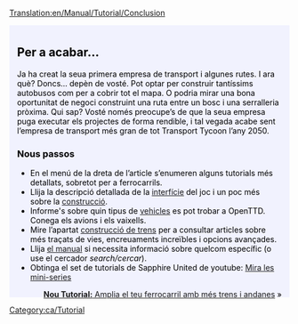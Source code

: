 [[Translation:en/Manual/Tutorial/Conclusion]]

{{en/Tabs|5|5
|ca/Manual/Tutorial/Tutorial|1. Començament<!--
-->|ca/Manual/Tutorial/Tutorial/Autobusos|2. Autobusos<!--
-->|ca/Manual/Tutorial/Tutorial/Trens|3. Trens<!--
-->|ca/Manual/Tutorial/Tutorial/Avions|4. Avions<!--
-->|ca/Manual/Tutorial/Tutorial/Final|5. Per a acabar...}}
<div style="padding:.5em 1em 1em 1em; border-top:none; background-color:#f1f2fe; color:#000;">
<div style="float: right">
{{ca/tutorial}}</div>

==Per a acabar...==
Ja ha creat la seua primera empresa de transport i algunes rutes. I ara què? Doncs... depèn de vosté. Pot optar per construir tantíssims autobusos com per a cobrir tot el mapa. O podria mirar una bona oportunitat de negoci construint una ruta entre un bosc i una serralleria pròxima. Qui sap? Vosté només preocupe’s de que la seua empresa puga executar els projectes de forma rendible, i tal vegada acabe sent l’empresa de transport més gran de tot Transport Tycoon l’any 2050. 

===Nous passos===
* En el menú de la dreta de l’article s’enumeren alguns tutorials més detallats, sobretot per a ferrocarrils.
* Llija la descripció detallada de la [[ca/Manual/Interfície del joc|interfície]] del joc i un poc més sobre la [[ca/Construcció|construcció]].
* Informe's sobre quin tipus de [[ca/Manual/Vehicles|vehicles]] es pot trobar a OpenTTD. Conega els avions i els vaixells.
* Mire l’apartat [[ca/Construcció de trens|construcció de trens]] per a consultar articles sobre més traçats de vies, encreuaments increïbles i opcions avançades.
* Llija [[ca/Manual/OpenTTD|el manual]] si necessita informació sobre quelcom específic (o use el cercador ''search/cercar'').
* Obtinga el set de tutorials de Sapphire United de youtube: [http://www.youtube.com/watch?v=KAriYewKvj8&feature=PlayList&p=C168C0CB0588B9A0&index=0&playnext=1 Mira les mini-series]


<span style="float: right">[[ca/Manual/Tutorial/Tutorial/Dues andanes|'''Nou Tutorial:''' Amplia el teu ferrocarril amb més trens i andanes]] &raquo;</span>
</div>
[[Category:ca/Tutorial]]